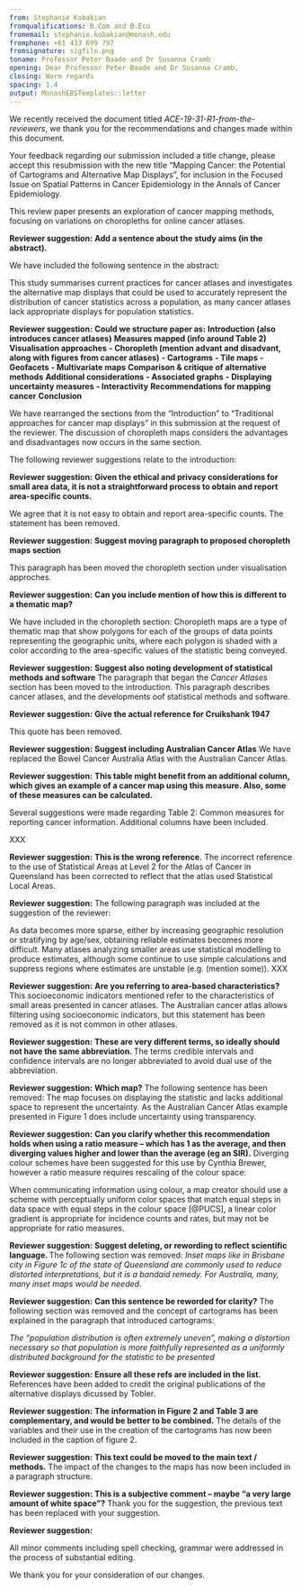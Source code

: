```yaml
---
from: Stephanie Kobakian
fromqualifications: B.Com and B.Eco
fromemail: stephanie.kobakian@monash.edu
fromphone: +61 433 699 797
fromsignature: sigfile.png
toname: Professor Peter Baade and Dr Susanna Cramb
opening: Dear Professor Peter Baade and Dr Susanna Cramb,
closing: Warm regards
spacing: 1.4
output: MonashEBSTemplates::letter
---
```


We recently received the document titled *ACE-19-31-R1-from-the-reviewers*, we thank you for the recommendations and changes made within this document.

Your feedback regarding our submission included a title change, please accept this resubmission with the new title "Mapping Cancer: the Potential of Cartograms and Alternative Map Displays", for inclusion in the Focused Issue on Spatial Patterns in Cancer Epidemiology in the Annals of Cancer Epidemiology.

This review paper presents an exploration of cancer mapping methods, focusing on variations on choropleths for online cancer atlases.

**Reviewer suggestion:**
**Add a sentence about the study aims (in the abstract).**

We have included the following sentence in the abstract:

This study summarises current practices for cancer atlases and investigates the alternative map displays that could be used to accurately represent the distribution of cancer statistics across a population, as many cancer atlases lack appropriate displays for population statistics.


**Reviewer suggestion:**
**Could we structure paper as:**
**Introduction (also introduces cancer atlases)**
**Measures mapped (info around Table 2)**
**Visualisation approaches**
**- Choropleth (mention advant and disadvant, along with figures from cancer atlases)**
**- Cartograms**
**- Tile maps**
**- Geofacets**
**- Multivariate maps**
**Comparison & critique of alternative methods**
**Additional considerations**
**- Associated graphs**
**- Displaying uncertainty measures**
**- Interactivity**
**Recommendations for mapping cancer**
**Conclusion**

We have rearranged the sections from the "Introduction" to "Traditional approaches for cancer map displays" in this submission at the request of the reviewer. The discussion of choropleth maps considers the advantages and disadvantages now occurs in the same section.


The following reviewer suggestions relate to the introduction:

**Reviewer suggestion:**
**Given the ethical and privacy considerations for small area data, it is not a straightforward process to obtain and report area-specific counts.**

We agree that it is not easy to obtain and report area-specific counts.
The statement has been removed.

**Reviewer suggestion:**
**Suggest moving paragraph to proposed choropleth maps section**

This paragraph has been moved the choropleth section under visualisation approches.

**Reviewer suggestion:**
**Can you include mention of how this is different to a thematic map?**

We have included in the choropleth section:
Choropleth maps are a type of thematic map that show polygons for each of the groups of data points representing the geographic units, where each polygon is shaded with a color according to the area-specific values of the statistic being conveyed.

**Reviewer suggestion:**
**Suggest also noting development of statistical methods and software**
The paragraph that began the *Cancer Atlases* section has been moved to the introduction. This paragraph describes cancer atlases, and the developments oof statistical methods and software.

**Reviewer suggestion:**
**Give the actual reference for Cruikshank 1947**

This quote has been removed.

**Reviewer suggestion:**
**Suggest including Australian Cancer Atlas**
We have replaced the Bowel Cancer Australia Atlas with the Australian Cancer Atlas.

**Reviewer suggestion:**
**This table might benefit from an additional column, which gives an example of a cancer map using this measure. Also, some of these measures can be calculated.**

Several suggestions were made regarding Table 2: Common measures for reporting cancer information.
Additional columns have been included.

XXX


**Reviewer suggestion:**
**This is the wrong reference.**
The incorrect reference to the use of Statistical Areas at Level 2 for the Atlas of Cancer in Queensland has been corrected to reflect that the atlas used Statistical Local Areas.

**Reviewer suggestion:**
The following paragraph was included at the suggestion of the reviewer:

As data becomes more sparse, either by increasing geographic resolution or stratifying by age/sex, obtaining reliable estimates becomes more difficult. Many atlases analyzing smaller areas use statistical modelling to produce estimates, although some continue to use simple calculations and suppress regions where estimates are unstable (e.g. (mention some)). XXX

**Reviewer suggestion:**
**Are you referring to area-based characteristics?**
This socioeconomic indicators mentioned refer to the characteristics of small areas presented in cancer atlases.
The Australian cancer atlas allows filtering using socioeconomic indicators, but this statement has been removed as it is not common in other atlases.

**Reviewer suggestion:**
**These are very different terms, so ideally should not have the same abbreviation. **
The terms credible intervals and confidence intervals are no longer abbreviated to avoid dual use of the abbreviation.


**Reviewer suggestion:**
**Which map?**
The following sentence has been removed: The map focuses on displaying the statistic and lacks additional space to represent the uncertainty. 
As the Australian Cancer Atlas example presented in Figure 1 does include uncertainty using transparency.


**Reviewer suggestion:**
**Can you clarify whether this recommendation holds when using a ratio measure – which has 1 as the average, and then diverging values higher and lower than the average (eg an SIR).**
Diverging colour schemes have been suggested for this use by Cynthia Brewer, however a ratio measure requires rescaling of the colour space:

When communicating information using colour, a map creator should use a scheme with perceptually uniform color spaces that match equal steps in data space with equal steps in the colour space [@PUCS], a linear color gradient is appropriate for incidence counts and rates, but may not be appropriate for ratio measures.


**Reviewer suggestion:**
**Suggest deleting, or rewording to reflect scientific language. **
The following section was removed:
*Inset maps like in Brisbane city in Figure 1c of the state of Queensland are commonly used to reduce distorted interpretations, but it is a bandaid remedy. For Australia, many, many inset maps would be needed.*


**Reviewer suggestion:**
**Can this sentence be reworded for clarity?**
The following section was removed and the concept of cartograms has been explained in the paragraph that introduced cartograms:

*The “population distribution is often extremely uneven”, making a distortion necessary so that population is more faithfully represented as a uniformly distributed background for the statistic to be presented *


**Reviewer suggestion:**
**Ensure all these refs are included in the list.**
References have been added to credit the original publications of the alternative displays dicussed by Tobler.


**Reviewer suggestion:**
**The information in Figure 2 and Table 3 are complementary, and would be better to be combined.**
The details of the variables and their use in the creation of the cartograms has now been included in the caption of figure 2.


**Reviewer suggestion:**
**This text could be moved to the main text / methods.**
The impact of the changes to the maps has now been included in a paragraph structure. 


**Reviewer suggestion:**
**This is a subjective comment – maybe “a very large amount of white space”?**
Thank you for the suggestion, the previous text has been replaced with your suggestion.


**Reviewer suggestion:**



All minor comments including spell checking, grammar  were addressed in the process of substantial editing.


We thank you for your consideration of our changes.



